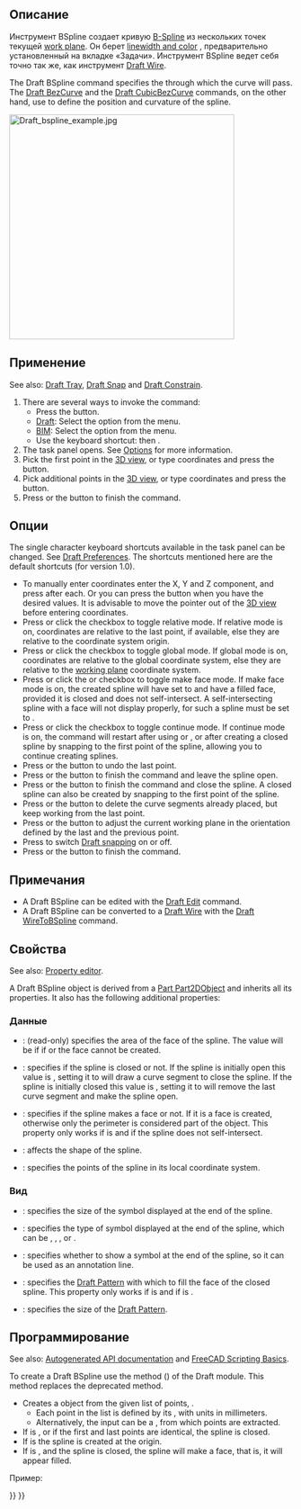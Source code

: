 <languages/>

<div class="mw-translate-fuzzy">
{{Docnav/ru
|[[Draft_Polygon/ru|Многоугольник, Полигон]]
|[[Draft_CubicBezCurve/ru|CubicBezCurve]]
|[[Draft_Workbench/ru|Верстак "Draft"]]
|IconL=Draft_Polygon.svg
|IconR=Draft_CubicBezCurve.svg
|IconC=Workbench_Draft.svg
}}
</div>

<div class="mw-translate-fuzzy">
{{GuiCommand/ru
|Name=Draft BSpline
|Name/ru=Draft BSpline
|MenuLocation=Черчение → B-сплайн
|Workbenches=[[Draft_Workbench/ru|Draft]], [[Arch_Workbench/ru|Arch]]
|Shortcut={{KEY|B}} {{KEY|S}}
|SeeAlso=[[Draft Wire|DWire]]
}}
</div>

<span id="Description"></span>
==Описание== 

<div class="mw-translate-fuzzy">
Инструмент BSpline создает кривую [http://en.wikipedia.org/wiki/B-spline B-Spline] из нескольких точек текущей [[Draft SelectPlane|work plane]]. Он берет  [[Draft Linestyle|linewidth and color]] , предварительно установленный на вкладке «Задачи». Инструмент BSpline ведет себя точно так же, как инструмент [[Draft Wire]].
</div>

The Draft BSpline command specifies the {{Emphasis|exact points}} through which the curve will pass. The [[Draft BezCurve|Draft BezCurve]] and the [[Draft_CubicBezCurve|Draft CubicBezCurve]] commands, on the other hand, use {{Emphasis|control points}} to define the position and curvature of the spline. 

[[Image:Draft_bspline_example.jpg|400px]]
{{Caption|Сплайн сформированный несколькими точками}}

<span id="Usage"></span>
==Применение==

See also: [[Draft_Tray|Draft Tray]], [[Draft_Snap|Draft Snap]] and [[Draft_Constrain|Draft Constrain]].

# There are several ways to invoke the command:
#* Press the {{Button|[[Image:Draft_BSpline.svg|16px]] [[Draft_BSpline|B-spline]]}} button.
#* [[Draft_Workbench|Draft]]: Select the {{MenuCommand|Drafting → [[Image:Draft_BSpline.svg|16px]] B-spline}} option from the menu.
#* [[BIM_Workbench|BIM]]: Select the {{MenuCommand|2D Drafting → [[Image:Draft_BSpline.svg|16px]] B-spline}} option from the menu.
#* Use the keyboard shortcut: {{KEY|B}} then {{KEY|S}}.
# The {{MenuCommand|B-spline}} task panel opens. See [[#Options|Options]] for more information.
# Pick the first point in the [[3D_view|3D view]], or type coordinates and press the {{Button|[[Image:Draft_AddPoint.svg|16px]] Enter point}} button.
# Pick additional points in the [[3D_view|3D view]], or type coordinates and press the {{Button|[[Image:Draft_AddPoint.svg|16px]] Enter point}} button.
# Press {{KEY|Esc}} or the {{Button|Close}} button to finish the command.

<span id="Options"></span>
==Опции==

The single character keyboard shortcuts available in the task panel can be changed. See [[Draft_Preferences|Draft Preferences]]. The shortcuts mentioned here are the default shortcuts (for version 1.0).

* To manually enter coordinates enter the X, Y and Z component, and press {{KEY|Enter}} after each. Or you can press the {{Button|[[Image:Draft_AddPoint.svg|16px]] Enter point}} button when you have the desired values. It is advisable to move the pointer out of the [[3D_view|3D view]] before entering coordinates.
* Press {{KEY|R}} or click the {{MenuCommand|Relative}} checkbox to toggle relative mode. If relative mode is on, coordinates are relative to the last point, if available, else they are relative to the coordinate system origin.
* Press {{KEY|G}} or click the {{MenuCommand|Global}} checkbox to toggle global mode. If global mode is on, coordinates are relative to the global coordinate system, else they are relative to the [[Draft_SelectPlane|working plane]] coordinate system.
* Press {{KEY|F}} or click the {{MenuCommand|Filled}}{{VersionNoteMinus|1.0}} or {{MenuCommand|Make face}}{{VersionNote|1.1}} checkbox to toggle make face mode. If make face mode is on, the created spline will have {{PropertyData|Make Face}} set to {{TRUE}} and have a filled face, provided it is closed and does not self-intersect. A self-intersecting spline with a face will not display properly, for such a spline {{PropertyData|Make Face}} must be set to {{FALSE}}.
* Press {{KEY|N}} or click the {{MenuCommand|Continue}} checkbox to toggle continue mode. If continue mode is on, the command will restart after using {{Button|[[Image:Draft_FinishLine.svg|16px]] Finish}} or {{Button|[[Image:Draft_CloseLine.svg|16px]] Close}}, or after creating a closed spline by snapping to the first point of the spline, allowing you to continue creating splines.
* Press {{KEY|/}} or the {{Button|[[Image:Draft_UndoLine.svg|16px]] Undo}} button to undo the last point.
* Press {{KEY|A}} or the {{Button|[[Image:Draft_FinishLine.svg|16px]] Finish}} button to finish the command and leave the spline open.
* Press {{KEY|O}} or the {{Button|[[Image:Draft_CloseLine.svg|16px]] Close}} button to finish the command and close the spline. A closed spline can also be created by snapping to the first point of the spline.
* Press {{KEY|W}} or the {{Button|[[Image:Draft Wipe.svg|16px]] Wipe}} button to delete the curve segments already placed, but keep working from the last point.
* Press {{KEY|U}} or the {{Button|[[Image:Draft SelectPlane.svg|16px]] [[Draft_SelectPlane|Set WP]]}} button to adjust the current working plane in the orientation defined by the last and the previous point.
* Press {{KEY|S}} to switch [[Draft_Snap|Draft snapping]] on or off.
* Press {{KEY|Esc}} or the {{Button|Close}} button to finish the command.

<span id="Notes"></span>
==Примечания==

* A Draft BSpline can be edited with the [[Draft_Edit|Draft Edit]] command.
* A Draft BSpline can be converted to a [[Draft_Wire|Draft Wire]] with the [[Draft_WireToBSpline|Draft WireToBSpline]] command.

<span id="Properties"></span>
==Свойства==

See also: [[Property_editor|Property editor]].

A Draft BSpline object is derived from a [[Part_Part2DObject|Part Part2DObject]] and inherits all its properties. It also has the following additional properties:

<span id="Data"></span>
=== Данные ===

{{TitleProperty|Draft}}

* {{PropertyData|Area|Area}}: (read-only) specifies the area of the face of the spline. The value will be {{value|0.0}} if {{PropertyData|Make Face}} if {{FALSE}} or the face cannot be created.
* {{PropertyData|Closed|Bool}}: specifies if the spline is closed or not. If the spline is initially open this value is {{FALSE}}, setting it to {{TRUE}} will draw a curve segment to close the spline. If the spline is initially closed this value is {{TRUE}}, setting it to {{FALSE}} will remove the last curve segment and make the spline open.
* {{PropertyData|Make Face|Bool}}: specifies if the spline makes a face or not. If it is {{TRUE}} a face is created, otherwise only the perimeter is considered part of the object. This property only works if {{PropertyData|Closed}} is {{TRUE}} and if the spline does not self-intersect.
* {{PropertyData|Parameterization|Float}}: affects the shape of the spline.
* {{PropertyData|Points|VectorList}}: specifies the points of the spline in its local coordinate system.

<span id="View"></span>
=== Вид ===

{{TitleProperty|Draft}}

* {{PropertyView|Arrow Size|Length}}: specifies the size of the symbol displayed at the end of the spline.
* {{PropertyView|Arrow Type|Enumeration}}: specifies the type of symbol displayed at the end of the spline, which can be {{value|Dot}}, {{value|Circle}}, {{value|Arrow}}, {{value|Tick}} or {{value|Tick-2}}.
* {{PropertyView|End Arrow|Bool}}: specifies whether to show a symbol at the end of the spline, so it can be used as an annotation line.
* {{PropertyView|Pattern|Enumeration}}: specifies the [[Draft_Pattern|Draft Pattern]] with which to fill the face of the closed spline. This property only works if {{PropertyData|Make Face}} is {{TRUE}} and if {{PropertyView|Display Mode}} is {{value|Flat Lines}}.
* {{PropertyView|Pattern Size|Float}}: specifies the size of the [[Draft_Pattern|Draft Pattern]].

<span id="Scripting"></span>
==Программирование==

See also: [https://freecad.github.io/SourceDoc/ Autogenerated API documentation] and [[FreeCAD Scripting Basics|FreeCAD Scripting Basics]].

To create a Draft BSpline use the {{incode|make_bspline}} method ({{Version|0.19}}) of the Draft module. This method replaces the deprecated {{incode|makeBSpline}} method.

{{Code|code=
bspline = make_bspline(pointslist, closed=False, placement=None, face=None, support=None)
bspline = make_bspline(Part.Wire, closed=False, placement=None, face=None, support=None)
}}

* Creates a {{incode|bspline}} object from the given list of points, {{incode|pointslist}}.
** Each point in the list is defined by its {{incode|FreeCAD.Vector}}, with units in millimeters.
** Alternatively, the input can be a {{incode|Part.Wire}}, from which points are extracted.
* If {{incode|closed}} is {{incode|True}}, or if the first and last points are identical, the spline is closed.
* If {{incode|placement}} is {{incode|None}} the spline is created at the origin.
* If {{incode|face}} is {{incode|True}}, and the spline is closed, the spline will make a face, that is, it will appear filled.

Пример:

{{Code|code=
import FreeCAD as App
import Draft

doc = App.newDocument()

p1 = App.Vector(0, 0, 0)
p2 = App.Vector(1000, 1000, 0)
p3 = App.Vector(2000, 0, 0)

spline1 = Draft.make_bspline([p1, p2, p3], closed=False)
spline2 = Draft.make_bspline([p1, 2*p3, 1.3*p2], closed=False)
spline3 = Draft.make_bspline([1.3*p3, p1, -1.7*p2], closed=False)

doc.recompute()
}}


<div class="mw-translate-fuzzy">
{{Docnav/ru
|[[Draft_Polygon/ru|Многоугольник, Полигон]]
|[[Draft_CubicBezCurve/ru|CubicBezCurve]]
|[[Draft_Workbench/ru|Верстак "Draft"]]
|IconL=Draft_Polygon.svg
|IconR=Draft_CubicBezCurve.svg
|IconC=Workbench_Draft.svg
}}
</div>

{{Draft Tools navi{{#translation:}}}}
{{Userdocnavi{{#translation:}}}}